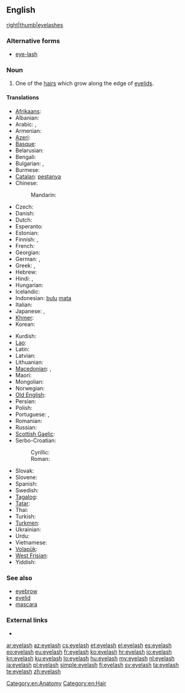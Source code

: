 ==English==
[[file:Cils.jpg|right|thumb|eyelashes]]

===Alternative forms===
* [[eye-lash]]

===Noun===
{{en-noun|es}}

# One of the [[hair]]s which grow along the edge of [[eyelid]]s.

====Translations====
{{trans-top|hair growing on the edge of an eyelid}}
* [[Afrikaans]]: {{t-|af|wimper|xs=Afrikaans}}
* Albanian: {{t-|sq|qerpik|m|xs=Albanian}}
* Arabic: {{t|ar|رمش|tr=rimš|sc=Arab}}, {{qualifier|collective}} {{t|ar|هدب|m|tr=hudb|sc=Arab}}
* Armenian: {{t-|hy|թարթիչ|tr=t'art'ič}}
* [[Azeri]]: {{t|az|kirpik}}
* [[Basque]]: {{t|eu|betile|xs=Basque}}
* Belarusian: {{t|be|вейка|f|tr=véjka|sc=Cyrl}}
* Bengali: {{t|bn|রশ্মি|tr=rôshmi|sc=Beng}}
* Bulgarian: {{t|bg|мигла|f|tr=mígla|sc=Cyrl}}, {{t|bg|ресница|f|tr=resníca|sc=Cyrl}}
* Burmese: {{t|my|မျက်တောင်|tr=mje' taun.|sc=Mymr}}
* [[Catalan]]: [[pestanya]]
* Chinese:
*: Mandarin: {{t-|cmn|睫毛|tr=jiémáo|sc=Hani}}
* Czech: {{t-|cs|řasa|f}}
* Danish: {{t|da|øjenvippe|c}}
* Dutch: {{t+|nl|wimper|m}}
* Esperanto: {{t-|eo|okulharo|xs=Esperanto}}
* Estonian: {{t|et|ripsmed}}
* Finnish: {{t-|fi|silmäripsi}}, {{t+|fi|ripsi}}
* French: {{t+|fr|cil|m}}
* Georgian: {{t|ka|წამწამი|tr=camcami|sc=Geor}}
* German: {{t|de|Wimper|f}}, {{t|de|Augenwimper|f}}
* Greek: {{t+|el|βλεφαρίδα|f|tr=vlefarída}},  {{qualifier|informal}} {{t+|el|ματόκλαδο|n|tr=matóklado}}
* Hebrew: {{t-|he|ריס|m|tr=ris}}
* Hindi: {{t-|hi|पपनी|f|tr=papnī|xs=Hindi}},  {{t-|hi|पलक|m|tr=palak|xs=Hindi}}
* Hungarian: {{t+|hu|szempilla}}
* Icelandic: {{t-|is|augnhár|n}}
* Indonesian: [[bulu]] [[mata]]
* Italian: {{t-|it|ciglio|m}}
* Japanese: {{t|ja|まつげ|tr=matsuge|sc=Jpan}}, {{t|ja|睫毛|tr=まつげ, matsuge|sc=Jpan}}
* [[Khmer]]: {{t|km|រោមភ្នែក|tr=room pnɛɛk|sc=Khmr}}
* Korean: {{t|ko|속눈썹|tr=songnunsseop|sc=Kore}}
{{trans-mid}}
* Kurdish: {{t|ku|برژانگ|tr=birjang|sc=ku-Arab}}
* [[Lao]]: {{t|lo|ຂົນຕາ|tr=khon tā|sc=Laoo}}
* Latin: {{t-|la|cilia|n|p}}
* Latvian: {{t|lv|skropsta|xs=Latvian}}
* Lithuanian: {{t-|lt|blakstiena|f|xs=Lithuanian}}
* [[Macedonian]]: {{t|mk|ресница|f|tr=résnica|sc=Cyrl}}, {{t|mk|трепка|f|tr=trépka|sc=Cyrl}}
* Maori: {{t|mi|kamo}}
* Mongolian: {{t|mn|сормуус|tr=sormuus|sc=Cyrl|xs=Mongolian}}
* Norwegian: {{t|no|øyenvipper|p}}
* [[Old English]]: {{t-|ang|bru|alt=brū|xs=Old English}}
* Persian: {{t|fa|مژه|tr=može|sc=fa-Arab}}
* Polish: {{t+|pl|rzęsa|f}}
* Portuguese: {{t-|pt|cílio|m}}, {{t|pt|pestana|f}}
* Romanian: {{t-|ro|geană|f}}
* Russian: {{t+|ru|ресница|f|tr=resníca}}
* [[Scottish Gaelic]]: {{t-|gd|rosg|m|xs=Scottish Gaelic}}
* Serbo-Croatian:
*: Cyrillic: {{t|sh|трепавица|f}}
*: Roman: {{t|sh|trepavica|f}}
* Slovak: {{t|sk|riasa|f}}
* Slovene: {{t+|sl|trepalnica|f}}
* Spanish: {{t+|es|pestaña|f}}
* Swedish: {{t+|sv|ögonfrans|c}}
* [[Tagalog]]: {{t|tl|pilikmatá}}
* [[Tatar]]: {{t|tt|керфек|tr=kerfek|sc=Cyrl}}
* Thai: {{t|th|ขนตา|tr=kŏn dtaa|sc=Thai}}
* Turkish: {{t+|tr|kirpik}}
* [[Turkmen]]: {{t|tk|kirpik}}
* Ukrainian: {{t|uk|вія|f|tr=víja|sc=Cyrl}}
* Urdu: {{t|ur|پپن|f|tr=papnī|xs=Urdu}}
* Vietnamese: {{t|vi|lông mi}}
* [[Volapük]]: {{t|vo|logaflipaher}}
* [[West Frisian]]: {{t-|fy|teister|xs=West Frisian}}
* Yiddish: {{t|yi|וויִע|f|tr=viye|sc=Hebr}}
{{trans-bottom}}

===See also===
* [[eyebrow]]
* [[eyelid]]
* [[mascara]]

===External links===
* {{pedialite}}

[[Category:en:Anatomy]]
[[Category:en:Hair]]

[[ar:eyelash]]
[[az:eyelash]]
[[cs:eyelash]]
[[et:eyelash]]
[[el:eyelash]]
[[es:eyelash]]
[[eo:eyelash]]
[[eu:eyelash]]
[[fr:eyelash]]
[[ko:eyelash]]
[[hr:eyelash]]
[[io:eyelash]]
[[kn:eyelash]]
[[ku:eyelash]]
[[lo:eyelash]]
[[hu:eyelash]]
[[my:eyelash]]
[[nl:eyelash]]
[[ja:eyelash]]
[[pl:eyelash]]
[[simple:eyelash]]
[[fi:eyelash]]
[[sv:eyelash]]
[[ta:eyelash]]
[[te:eyelash]]
[[zh:eyelash]]